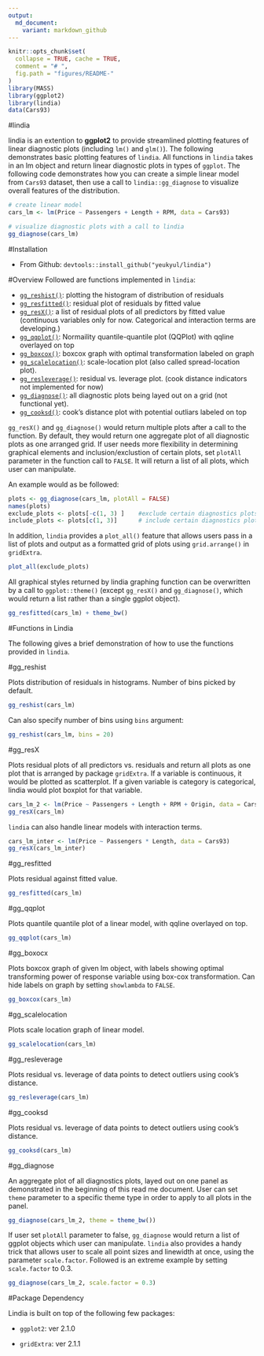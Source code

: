 ```yaml
---
output:
  md_document:
    variant: markdown_github
---
```


```r
knitr::opts_chunk$set(
  collapse = TRUE, cache = TRUE,
  comment = "# ",
  fig.path = "figures/README-"
)
library(MASS)
library(ggplot2)
library(lindia)
data(Cars93)

```


#lindia

lindia is an extention to **ggplot2** to provide streamlined plotting features of linear diagnostic plots (including `lm()` and `glm()`). The following demonstrates basic plotting features of `lindia`. All functions in `lindia` takes in an lm object and return linear diagnostic plots in types of `ggplot`. The following code demonstrates how you can create a simple linear model from `Cars93` dataset, then use a call to `lindia::gg_diagnose` to visualize overall features of the distribution.

```r
# create linear model
cars_lm <- lm(Price ~ Passengers + Length + RPM, data = Cars93)

# visualize diagnostic plots with a call to lindia
gg_diagnose(cars_lm)
```

#Installation

+ From Github:  `devtools::install_github("yeukyul/lindia")`


#Overview
Followed are functions implemented in `lindia`:

+ [`gg_reshist()`](#gg_reshist): plotting the histogram of distribution of residuals
+ [`gg_resfitted()`](#gg_resfitted): residual plot of residuals by fitted value
+ [`gg_resX()`](# gg_resX): a list of residual plots of all predictors by fitted value (continuous variables only for now. Categorical and interaction terms are developing.)
+ [`gg_qqplot()`](# gg_qqplot): Normaility quantile-quantile plot (QQPlot) with qqline overlayed on top
+ [`gg_boxcox()`](# gg_boxcox): boxcox graph with optimal transformation labeled on graph
+ [`gg_scalelocation()`](# gg_scalelocation): scale-location plot (also called spread-location plot).
+ [`gg_resleverage()`](# gg_resleverage): residual vs. leverage plot. (cook distance indicators not implemented for now)
+ [`gg_diagnose()`](# gg_diagnose): all diagnostic plots being layed out on a grid (not functional yet).
+ [`gg_cooksd()`](#gg_cooksd): cook's distance plot with potential outliars labeled on top

`gg_resX()` and `gg_diagnose()` would return multiple plots after a call to the function. By default, they would return one aggregate plot of all diagnostic plots as one arranged grid. If user needs more flexibility in determining graphical elements and inclusion/exclustion of certain plots, set `plotAll` parameter in the function call to `FALSE`. It will return a list of all plots,\ which user can manipulate. 


An example would as be followed:
```r
plots <- gg_diagnose(cars_lm, plotAll = FALSE)
names(plots)
exclude_plots <- plots[-c(1, 3) ]    #exclude certain diagnostics plots
include_plots <- plots[c(1, 3)]      # include certain diagnostics plots
```


In addition, `lindia` provides a `plot_all()` feature that allows users pass in a list of plots and output as a formatted grid of plots using `grid.arrange()` in `gridExtra`.
```r
plot_all(exclude_plots)
```

All graphical styles returned by lindia graphing function can be overwritten by a call to `ggplot::theme()` (except `gg_resX()` and `gg_diagnose()`, which would return a list rather than a single ggplot object).
```r
gg_resfitted(cars_lm) + theme_bw()
```

#Functions in Lindia


The following gives a brief demonstration of how to use the functions provided in `lindia`.

#gg_reshist

Plots distribution of residuals in histograms. Number of bins picked by default.
```r
gg_reshist(cars_lm)
```

Can also specify number of bins using `bins` argument:
```r
gg_reshist(cars_lm, bins = 20)
```

#gg_resX

Plots residual plots of all predictors vs. residuals and return all plots as one plot that is arranged by package `gridExtra`. If a variable is continuous, it would be plotted as scatterplot.  If a given variable is category is categorical, lindia would plot boxplot for that variable.
```r
cars_lm_2 <- lm(Price ~ Passengers + Length + RPM + Origin, data = Cars93)
gg_resX(cars_lm)
```


`lindia` can also handle linear models with interaction terms.

```r
cars_lm_inter <- lm(Price ~ Passengers * Length, data = Cars93)
gg_resX(cars_lm_inter)
```


#gg_resfitted

Plots residual against fitted value.
```r
gg_resfitted(cars_lm)
```


#gg_qqplot

Plots quantile quantile plot of a linear model, with qqline overlayed on top.

```r
gg_qqplot(cars_lm)
```

#gg_boxocx

Plots boxcox graph of given lm object, with labels showing optimal transforming power of response variable using box-cox transformation. Can hide labels on graph by setting `showlambda` to `FALSE`.
```r
gg_boxcox(cars_lm)
```

#gg_scalelocation

Plots scale location graph of linear model.

```r
gg_scalelocation(cars_lm)
```


#gg_resleverage

Plots residual vs. leverage of data points to detect outliers using cook's distance.

```r
gg_resleverage(cars_lm)
```

#gg_cooksd

Plots residual vs. leverage of data points to detect outliers using cook's distance.

```r
gg_cooksd(cars_lm)
```


#gg_diagnose

An aggregate plot of all diagnostics plots, layed out on one panel as demonstrated in the beginning of this read me document. User can set `theme` parameter to a specific theme type in order to apply to all plots in the panel.

```r
gg_diagnose(cars_lm_2, theme = theme_bw())
```

If user set `plotAll` parameter to false, `gg_diagnose` would return a list of ggplot objects which user can manipulate. `lindia` also provides a handy trick that allows user to scale all point sizes and linewidth at once, using the parameter `scale.factor`. Followed is an extreme example by setting `scale.factor` to 0.3.

```r
gg_diagnose(cars_lm_2, scale.factor = 0.3)
```


#Package Dependency

Lindia is built on top of the following few packages:

+ `ggplot2`: ver 2.1.0

+ `gridExtra`: ver 2.1.1


